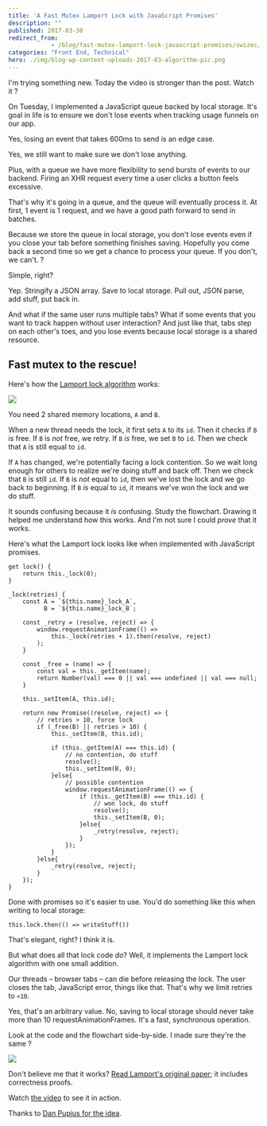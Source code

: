```yaml
---
title: 'A Fast Mutex Lamport Lock with JavaScript Promises'
description: ""
published: 2017-03-30
redirect_from: 
            - /blog/fast-mutex-lamport-lock-javascript-promises/swizec/7532
categories: "Front End, Technical"
hero: ./img/blog-wp-content-uploads-2017-03-algorithm-pic.png
---
```

I&#x27;m trying something new. Today the video is stronger than the post. Watch it ?



On Tuesday, I implemented a JavaScript queue backed by local storage. It&#x27;s goal in life is to ensure we don&#x27;t lose events when tracking usage funnels on our app.



Yes, losing an event that takes 600ms to send is an edge case.



Yes, we still want to make sure we don&#x27;t lose anything.



Plus, with a queue we have more flexibility to send bursts of events to our backend. Firing an XHR request every time a user clicks a button feels excessive.



That&#x27;s why it&#x27;s going in a queue, and the queue will eventually process it. At first, 1 event is 1 request, and we have a good path forward to send in batches.



Because we store the queue in local storage, you don&#x27;t lose events even if you close your tab before something finishes saving. Hopefully you come back a second time so we get a chance to process your queue. If you don&#x27;t, we can&#x27;t. ?



Simple, right?



Yep. Stringify a JSON array. Save to local storage. Pull out, JSON parse, add stuff, put back in.



And what if the same user runs multiple tabs? What if some events that you want to track happen without user interaction? And just like that, tabs step on each other&#x27;s toes, and you lose events because local storage is a shared resource.



## Fast mutex to the rescue!



Here&#x27;s how the [Lamport lock algorithm](http://www.cs.rochester.edu/research/synchronization/pseudocode/fastlock.html) works:



![](./img/blog-wp-content-uploads-2017-03-algorithm-pic.png)



You need 2 shared memory locations, `A` and `B`.



When a new thread needs the lock, it first sets `A` to its `id`. Then it checks if `B` is free. If `B` is _not_ free, we retry. If `B` _is_ free, we set `B` to `id`. Then we check that `A` is still equal to `id`.



If `A` has changed, we&#x27;re potentially facing a lock contention. So we wait long enough for others to realize we&#x27;re doing stuff and back off. Then we check that `B` is still `id`. If `B` is _not_ equal to `id`, then we&#x27;ve lost the lock and we go back to beginning. If `B` _is_ equal to `id`, it means we&#x27;ve won the lock and we do stuff.



It sounds confusing because it _is_ confusing. Study the flowchart. Drawing it helped me understand how this works. And I&#x27;m not sure I could _prove_ that it works.



Here&#x27;s what the Lamport lock looks like when implemented with JavaScript promises.



```
get lock() {
    return this._lock(0);
}

_lock(retries) {
    const A = `${this.name}_lock_A`,
          B = `${this.name}_lock_B`;

    const _retry = (resolve, reject) => {
        window.requestAnimationFrame(() =>
            this._lock(retries + 1).then(resolve, reject)
        );
    }

    const _free = (name) => {
        const val = this._getItem(name);
        return Number(val) === 0 || val === undefined || val === null;
    }

    this._setItem(A, this.id);

    return new Promise((resolve, reject) => {
        // retries > 10, force lock
        if (_free(B) || retries > 10) {
            this._setItem(B, this.id);

            if (this._getItem(A) === this.id) {
                // no contention, do stuff
                resolve();
                this._setItem(B, 0);
            }else{
                // possible contention
                window.requestAnimationFrame(() => {
                    if (this._getItem(B) === this.id) {
                        // won lock, do stuff
                        resolve();
                        this._setItem(B, 0);
                    }else{
                        _retry(resolve, reject);
                    }
                });
            }
        }else{
            _retry(resolve, reject);
        }
    });
}
```



Done with promises so it&#x27;s easier to use. You&#x27;d do something like this when writing to local storage:



```
this.lock.then(() => writeStuff())
```



That&#x27;s elegant, right? I think it is.



But what does all that lock code _do_? Well, it implements the Lamport lock algorithm with one small addition.



Our threads – browser tabs – can die before releasing the lock. The user closes the tab, JavaScript error, things like that. That&#x27;s why we limit retries to `<10`.



Yes, that&#x27;s an arbitrary value. No, saving to local storage should never take more than 10 requestAnimationFrames. It&#x27;s a fast, synchronous operation.



Look at the code and the flowchart side-by-side. I made sure they&#x27;re the same ?



![](./img/blog-wp-content-uploads-2017-03-together-screenshot.png)



Don&#x27;t believe me that it works? [Read Lamport&#x27;s original paper](https://www.microsoft.com/en-us/research/publication/fast-mutual-exclusion-algorithm/?from=http://research.microsoft.com/en-us/um/people/lamport/pubs/fast-mutex.pdf); it includes correctness proofs.



Watch [the video](https://youtu.be/NQqDJoLqMtE) to see it in action.



Thanks to [Dan Pupius for the idea](https://medium.engineering/wait-dont-touch-that-a211832adc3a).